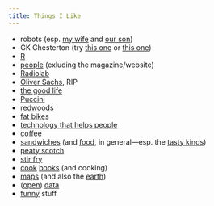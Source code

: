 ```yaml
---
title: Things I Like
---
```


- robots (esp. [my wife](http://yourwritinghelper.com/) and [our son](http://www.teamrubin.com))
- GK Chesterton (try [this one](http://yourwritinghelper.com/) or [this one](http://www.gutenberg.org/ebooks/20058))
- [R](https://www.r-project.org/)
- [people](https://en.wikipedia.org/wiki/Homo_sapiens) (exluding the magazine/website)
- [Radiolab](http://www.radiolab.org/)
- [Oliver Sachs](http://www.oliversacks.com/), RIP
- [the good life](http://en.wikipedia.org/wiki/Nebraska)
- [Puccini](https://youtu.be/lMD_5UzjdqQ)
- [redwoods](https://goo.gl/maps/PWBtz)
- [fat bikes](http://salsacycles.com/bikes/mukluk)
- [technology that helps people](http://enchroma.com/)
- [coffee](https://instagram.com/p/ygcYLcChfb/?taken-by=edwardarubin)
- [sandwiches](http://scanwiches.com/post/142318544/homemade-the-dagwood-pastrami-roast-beef) (and [food](http://en.wikipedia.org/wiki/Food), in general—esp. the [tasty kinds](http://losdosmolinosphoenix.com/))
- [peaty scotch](http://www.bruichladdich.com/the-whisky/octomore)
- [stir fry](http://www.graceyoung.com/)
- [cook](http://smile.amazon.com/Salsas-Tacos-Santa-School-Cooking/dp/1423600150/) [books](http://smile.amazon.com/Daily-Soup-Cookbook-Leslie-Kaul/dp/0786883006/) (and cooking)
- [maps](http://www.shaunutter.com/coding/random-google-maps/) (and also the [earth](http://www.flashearth.com/?lat=75.299024&lon=140.983109&z=9.1&r=0&src=msa))
- ([open](https://www.data.gov/open-gov/)) [data](https://www.google.com/search?q=data)
- [funny](https://xkcd.com/437/) stuff
